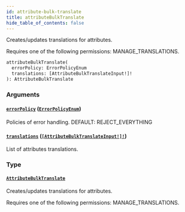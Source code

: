 ```yaml
---
id: attribute-bulk-translate
title: attributeBulkTranslate
hide_table_of_contents: false
---
```


Creates/updates translations for attributes.

Requires one of the following permissions: MANAGE_TRANSLATIONS.

```graphql
attributeBulkTranslate(
  errorPolicy: ErrorPolicyEnum
  translations: [AttributeBulkTranslateInput!]!
): AttributeBulkTranslate
```

### Arguments

#### [`errorPolicy`](#) ([`ErrorPolicyEnum`](../../../developer/api-reference/enums/error-policy-enum))

Policies of error handling. DEFAULT: REJECT_EVERYTHING

#### [`translations`](#) ([`[AttributeBulkTranslateInput!]!`](../../../developer/api-reference/inputs/attribute-bulk-translate-input))

List of attributes translations.

### Type

#### [`AttributeBulkTranslate`](../../../developer/api-reference/objects/attribute-bulk-translate)

Creates/updates translations for attributes.

Requires one of the following permissions: MANAGE_TRANSLATIONS.
